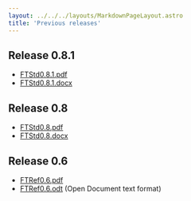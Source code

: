 ```yaml
---
layout: ../../../layouts/MarkdownPageLayout.astro
title: 'Previous releases'
---
```


## Release 0.8.1
* [FTStd0.8.1.pdf](../../../../standard/previous/0.8.1/FTStd0.8.1.pdf)
* [FTStd0.8.1.docx](../../../../standard/previous/0.8.1/FTStd0.8.1.docx)

## Release 0.8
* [FTStd0.8.pdf](../../../../standard/previous/0.8/FTStd0.8.pdf)
* [FTStd0.8.docx](../../../../standard/previous/0.8/FTStd0.8.docx)

## Release 0.6
* [FTRef0.6.pdf](../../../../standard/previous/0.6/FTRef0.6.pdf)
* [FTRef0.6.odt](../../../../standard/previous/0.6/FTRef0.6.odt)  \(Open Document text format\)
